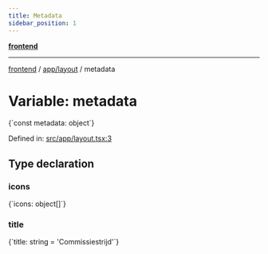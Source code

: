 ```yaml
---
title: Metadata
sidebar_position: 1
---
```



[**frontend**](../../..)

***

[frontend](../../..) / [app/layout](..) / metadata

# Variable: metadata

<CodeBlock language="ts">
{`const metadata: object`}
</CodeBlock>

Defined in: [src/app/layout.tsx:3](https://github.com/svsticky/CommitteeClash/blob/e5fd1c9fb89fe447a4c38e43ebba51eb1e51230c/frontend/src/app/layout.tsx#L3)

## Type declaration

### icons

<CodeBlock language="ts">
{`icons: object[]`}
</CodeBlock>

### title

<CodeBlock language="ts">
{`title: string = 'Commissiestrijd'`}
</CodeBlock>
